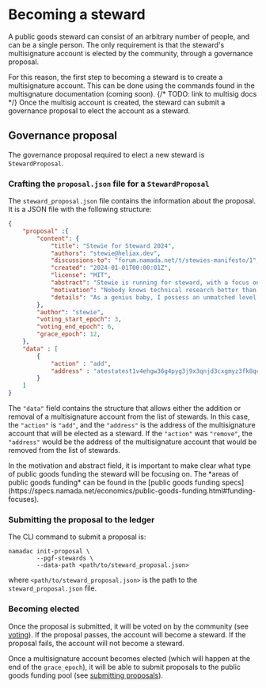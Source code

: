 
# Becoming a steward

A public goods steward can consist of an arbitrary number of people, and can be a single person. The only requirement is that the steward's multisignature account is elected by the community, through a governance proposal.

For this reason, the first step to becoming a steward is to create a multisignature account. 
This can be done using the commands found in the multisgnature documentation (coming soon). 
{/* TODO: link to multisig docs  */}
Once the multisig account is created, the steward can submit a governance proposal to elect the account as a steward.

## Governance proposal

The governance proposal required to elect a new steward is `StewardProposal`.

### Crafting the `proposal.json` file for a `StewardProposal`

The `steward_proposal.json` file contains the information about the proposal. It is a JSON file with the following structure:

```json
{
    "proposal" :{
        "content": {
            "title": "Stewie for Steward 2024",
            "authors": "stewie@heliax.dev",
            "discussions-to": "forum.namada.net/t/stewies-manifesto/1",
            "created": "2024-01-01T00:00:01Z",
            "license": "MIT",
            "abstract": "Stewie is running for steward, with a focus on technical research. The technical research I will be focused on will definitely not be for weapons of mass destruction. There is some possibility however that I may be focusing somewhat on open source software for weapons of mass destruction.",
            "motivation": "Nobody knows technical research better than me. Trust me. I know it. I have the best technical research. I will be the best steward. Last night, Namada called me and said, Stewie, thank you. I will make public goods funding great again",
            "details": "As a genius baby, I possess an unmatched level of intelligence and a visionary mindset. I will utilize these qualities to solve the most complex problems, and direct public goods funding towards weapons of mass destruction ... i mean open source software for weapons of mass destruction",
        },
        "author": "stewie",
        "voting_start_epoch": 3,
        "voting_end_epoch": 6,
        "grace_epoch": 12,
    },
    "data" : [
        {
            "action" : "add",
            "address" : "atestatest1v4ehgw36g4pyg3j9x3qnjd3cxgmyz3fk8qcrys3hxdp5xwfnx3zyxsj9xgunxsfjg5u5xvzyzrrqtn"
        }
    ]     
}
```

The `"data"` field contains the structure that allows either the addition or removal of 
a multisignature account from the list of stewards. In this case, the `"action"` is `"add"`, 
and the `"address"` is the address of the multisignature account that will be elected as a steward. 
If the `"action"` was `"remove"`, the `"address"` would be the address of the multisignature account 
that would be removed from the list of stewards.

<Callout>
In the motivation and abstract field, it is important to make clear what type of 
public goods funding the steward will be focusing on. 
The *areas of public goods funding* can be found in the 
[public goods funding specs](https://specs.namada.net/economics/public-goods-funding.html#funding-focuses).
</Callout>

### Submitting the proposal to the ledger

The CLI command to submit a proposal is:

```shell copy
namadac init-proposal \
        --pgf-stewards \
        --data-path <path/to/steward_proposal.json>
```
where `<path/to/steward_proposal.json>` is the path to the `steward_proposal.json` file.

### Becoming elected

Once the proposal is submitted, it will be voted on by the community (see [voting](./voting.mdx)). If the proposal passes, the account will become a steward. If the proposal fails, the account will not become a steward.

Once a multisignature account becomes elected (which will happen at the end of the `grace_epoch`), it will be able to submit proposals to the public goods funding pool (see [submitting proposals](./proposing.mdx#proposing-funding)).
